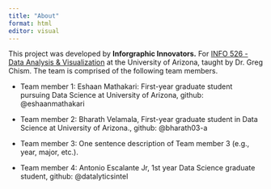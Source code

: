 ```yaml
---
title: "About"
format: html
editor: visual
---
```


This project was developed by **Inforgraphic Innovators.** For [INFO 526 - Data Analysis & Visualization](#0) at the University of Arizona, taught by Dr. Greg Chism. The team is comprised of the following team members.

-   Team member 1: Eshaan Mathakari: First-year graduate student pursuing Data Science at University of Arizona, github: @eshaanmathakari

-   Team member 2: Bharath Velamala, First-year graduate student in Data Science at University of Arizona., github: @bharath03-a

-   Team member 3: One sentence description of Team member 3 (e.g., year, major, etc.).

-   Team member 4: Antonio Escalante Jr, 1st year Data Science graduate student, github: @datalyticsintel

